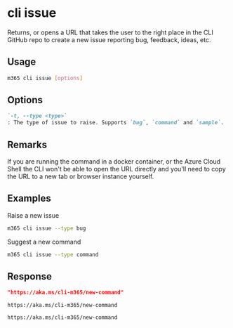 
# cli issue

Returns, or opens a URL that takes the user to the right place in the CLI GitHub repo to create a new issue reporting bug, feedback, ideas, etc.

## Usage

```sh
m365 cli issue [options]
```

## Options

```md defintion-list
`-t, --type <type>`
: The type of issue to raise. Supports `bug`, `command` and `sample`.
```

<Global />

## Remarks

If you are running the command in a docker container, or the Azure Cloud Shell the CLI won't be able to open the URL directly and you'll need to copy the URL to a new tab or browser instance yourself.

## Examples

Raise a new issue

```sh
m365 cli issue --type bug
```

Suggest a new command

```sh
m365 cli issue --type command
```

## Response

<Tabs>
  <TabItem value="JSON">

  ```json
  "https://aka.ms/cli-m365/new-command"
  ```

  </TabItem>
  <TabItem value="Text">

  ```text
  https://aka.ms/cli-m365/new-command
  ```

  </TabItem>
  <TabItem value="CSV">

  ```csv
  https://aka.ms/cli-m365/new-command
  ```

  </TabItem>
</Tabs>

